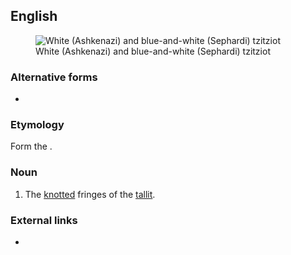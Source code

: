 ==English==
[[Image:Tzitzith.jpg|thumb|right|White (Ashkenazi) and blue-and-white (Sephardi) tzitziot]]

===Alternative forms===
* {{alter|en|tsitsith}}

===Etymology===
Form the {{etyl|he|en}} {{m|he|צִיצִית}}‎.

===Noun===
{{en-noun|tzitziot|tzitzis}}

# The [[knot]]ted fringes of the [[tallit]].

===External links===
* {{pedia}}

{{C|en|Judaism}}